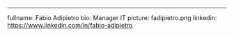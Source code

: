 ---
fullname: Fabio Adipietro
bio: Manager IT
picture: fadipietro.png
linkedin: https://www.linkedin.com/in/fabio-adipietro
